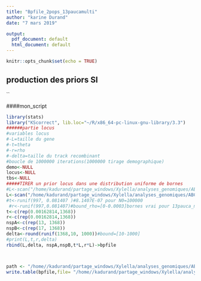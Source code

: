 ```yaml
---
title: "Bpfile_2pops_13paucamulti"
author: "karine Durand"
date: "7 mars 2019"

output:
  pdf_document: default
  html_document: default
---
```


```r
knitr::opts_chunk$set(echo = TRUE)
```


## production des priors SI

``

####mon_script
```r
library(stats)
library("KScorrect", lib.loc="~/R/x86_64-pc-linux-gnu-library/3.3")
######partie locus 
#variables locus
#-L=taille du gene
#-t=theta
#-r=rho
#-delta=taille du track recombinant
#boucle de 1000000 iterations(1000000 tirage demographique)
demo<-NULL
locus<-NULL
tbs<-NULL
#####TIRER un prior locus dans une distribution uniforme de bornes 
#L<-scan("/home/kadurand/partage_windows/Xylella/analyses_genomiques/ABC/1368oRTHOLOGUES_summarystats/lenght")#bound_taille du gene[100-2500]
L<-scan("/home/kadurand/partage_windows/Xylella/analyses_genomiques/ABC/obs/1368oRTHOLOGUES_summarystats/1368lenght")#bound_taille du gene[100-2500]
#t<-runif(997, 0.081407 )#8.1407E-07 pour N0=100000
 #r<-runif(997,0.081407)#bound_rho=[0-0.0003]bornes vrai pour 13pauca_multiplex augmenter la borne sup à 0.001]
t<-c(rep(0.00162814,1368))
r<-c(rep(0.00162814,1368))
nspA<-c(rep(13, 1368))
nspB<-c(rep(17, 1368))
delta<-round(runif(1368,10, 1000))#bound=[10-1000]
#print(L,t,r,delta)
rbind(L,delta, nspA,nspB,t*L,r*L)->bpfile



path <- "/home//kadurand/partage_windows/Xylella/analyses_genomiques/ABC/priorgen_13paucamulti/" 
write.table(bpfile,file= "/home//kadurand/partage_windows/Xylella/analyses_genomiques/ABC/fastSimBac_linux/fastsimbac_surgenes_13paucaCVC_multi//bpfile_1368PAUCAMULTI",col.names=FALSE,row.names =FALSE)

```

